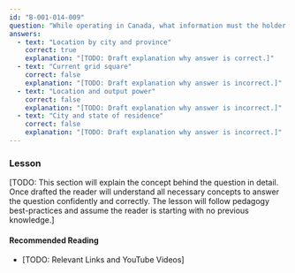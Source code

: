 ```yaml
---
id: "B-001-014-009"
question: "While operating in Canada, what information must the holder of a United States-issued call sign indicate at least once during a contact?"
answers:
  - text: "Location by city and province"
    correct: true
    explanation: "[TODO: Draft explanation why answer is correct.]"
  - text: "Current grid square"
    correct: false
    explanation: "[TODO: Draft explanation why answer is incorrect.]"
  - text: "Location and output power"
    correct: false
    explanation: "[TODO: Draft explanation why answer is incorrect.]"
  - text: "City and state of residence"
    correct: false
    explanation: "[TODO: Draft explanation why answer is incorrect.]"
---
```


### Lesson

[TODO: This section will explain the concept behind the question in detail. Once drafted the reader will understand all necessary concepts to answer the question confidently and correctly. The lesson will follow pedagogy best-practices and assume the reader is starting with no previous knowledge.]

#### Recommended Reading

- [TODO: Relevant Links and YouTube Videos]
